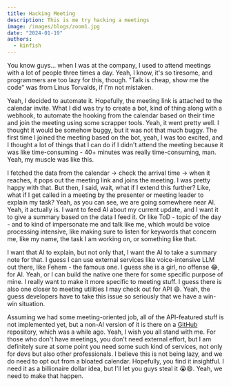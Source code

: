 ```yaml
---
title: Hacking Meeting
description: This is me try hacking a meetings
image: /images/blogs/zoom1.jpg
date: "2024-01-19"
authors:
  - kinfish
---
```


You know guys... when I was at the company, I used to attend meetings with a lot of people three times a day. Yeah, I know, it's so tiresome, and programmers are too lazy for this, though. "Talk is cheap, show me the code" was from Linus Torvalds, if I'm not mistaken.

Yeah, I decided to automate it. Hopefully, the meeting link is attached to the calendar invite. What I did was try to create a bot, kind of thing along with a webhook, to automate the hooking from the calendar based on their time and join the meeting using some scrapper tools. Yeah, it went pretty well. I thought it would be somehow buggy, but it was not that much buggy. The first time I joined the meeting based on the bot, yeah, I was too excited, and I thought a lot of things that I can do if I didn't attend the meeting because it was like time-consuming - 40+ minutes was really time-consuming, man. Yeah, my muscle was like this.

I fetched the data from the calendar -> check the arrival time -> when it reaches, it pops out the meeting link and joins the meeting. I was pretty happy with that. But then, I said, wait, what if I extend this further? Like, what if I get called in a meeting by the presenter or meeting leader to explain my task? Yeah, as you can see, we are going somewhere near AI. Yeah, it actually is. I want to feed AI about my current update, and I want it to give a summary based on the data I feed it. Or like ToD - topic of the day - and to kind of impersonate me and talk like me, which would be voice processing intensive, like making sure to listen for keywords that concern me, like my name, the task I am working on, or something like that.

I want that AI to explain, but not only that, I want the AI to take a summary note for that. I guess I can use external services like voice-intensive LLM out there, like Fehem - the famous one. I guess she is a girl, no offense 😂, for AI. Yeah, or I can build the native one there for some specific purpose of mine. I really want to make it more specific to meeting stuff. I guess there is also one closer to meeting utilities I may check out for API 😄. Yeah, the guess developers have to take this issue so seriously that we have a win-win situation.

Assuming we had some meeting-oriented job, all of the API-featured stuff is not implemented yet, but a non-AI version of it is there on a [GitHub](https://github.com/Kinfe123/AutoJoin-Meeting-From-Calendar.) repository, which was a while ago. Yeah, I wish you all stand with me. For those who don't have meetings, you don't need external effort, but I am definitely sure at some point you need some such kind of services, not only for devs but also other professionals. I believe this is not being lazy, and we do need to opt out from a bloated calendar. Hopefully, you find it insightful. I need it as a billionaire dollar idea, but I'll let you guys steal it 😭😄. Yeah, we need to make that happen.
